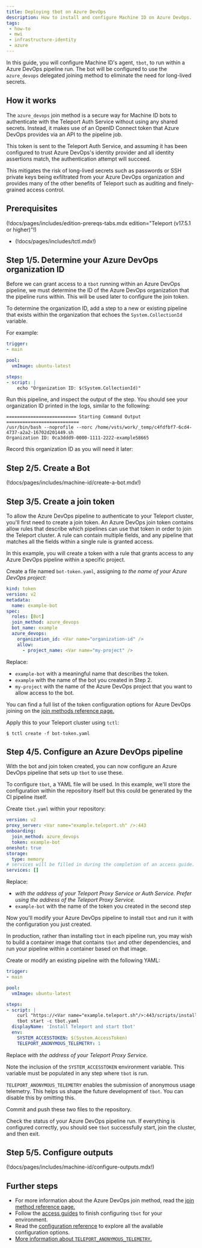 ```yaml
---
title: Deploying tbot on Azure DevOps
description: How to install and configure Machine ID on Azure DevOps.
tags:
 - how-to
 - mwi
 - infrastructure-identity
 - azure
---
```


In this guide, you will configure Machine ID's agent, `tbot`, to run within a
Azure DevOps pipeline run. The bot will be configured to use the `azure_devops`
delegated joining method to eliminate the need for long-lived secrets.

## How it works

The `azure_devops` join method is a secure way for Machine ID bots to
authenticate with the Teleport Auth Service without using any shared secrets.
Instead, it makes use of an OpenID Connect token that Azure DevOps provides via
an API to the pipeline job.

This token is sent to the Teleport Auth Service, and assuming it has been
configured to trust Azure DevOps's identity provider and all identity assertions
match, the authentication attempt will succeed.

This mitigates the risk of long-lived secrets such as passwords or SSH private
keys being exfiltrated from your Azure DevOps organization and provides many of
the other benefits of Teleport such as auditing and finely-grained access
control.

## Prerequisites

(!docs/pages/includes/edition-prereqs-tabs.mdx edition="Teleport (v17.5.1 or higher)"!)

- (!docs/pages/includes/tctl.mdx!)

## Step 1/5. Determine your Azure DevOps organization ID

Before we can grant access to a `tbot` running within an Azure DevOps pipeline,
we must determine the ID of the Azure DevOps organization that the pipeline
runs within. This will be used later to configure the join token.

To determine the organization ID, add a step to a new or existing pipeline that
exists within the organization that echoes the `System.CollectionId` variable.

For example:

```yaml
trigger:
- main

pool:
  vmImage: ubuntu-latest

steps:
- script: |
    echo "Organization ID: $(System.CollectionId)"
```

Run this pipeline, and inspect the output of the step. You should see your
organization ID printed in the logs, similar to the following:

```code
========================== Starting Command Output ===========================
/usr/bin/bash --noprofile --norc /home/vsts/work/_temp/c4fdfbf7-6cd4-4737-a2a2-16702d201449.sh
Organization ID: 0ca3ddd9-0000-1111-2222-example58665
```

Record this organization ID as you will need it later: <Var name="organization-id" />

## Step 2/5. Create a Bot

(!docs/pages/includes/machine-id/create-a-bot.mdx!)

## Step 3/5. Create a join token

To allow the Azure DevOps pipeline to authenticate to your Teleport cluster,
you'll first need to create a join token. An Azure DevOps join token contains
allow rules that describe which pipelines can use that token in order to join
the Teleport cluster. A rule can contain multiple fields, and any pipeline that
matches all the fields within a single rule is granted access.

In this example, you will create a token with a rule that grants access to any
Azure DevOps pipeline within a specific project.

Create a file named `bot-token.yaml`, assigning <Var name="my-project" /> to the
name of your Azure DevOps project:

```yaml
kind: token
version: v2
metadata:
  name: example-bot
spec:
  roles: [Bot]
  join_method: azure_devops
  bot_name: example
  azure_devops:
    organization_id: <Var name="organization-id" />
    allow:
      - project_name: <Var name="my-project" />
```
Replace:

- `example-bot` with a meaningful name that describes the token.
- `example` with the name of the bot you created in Step 2.
- `my-project` with the name of the Azure DevOps project that you want to allow
  access to the bot.

You can find a full list of the token configuration options for Azure DevOps
joining on the
[join methods reference page.](../../../reference/deployment/join-methods.mdx#azure-devops-azure_devops)

Apply this to your Teleport cluster using `tctl`:

```code
$ tctl create -f bot-token.yaml
```

## Step 4/5. Configure an Azure DevOps pipeline

With the bot and join token created, you can now configure an Azure DevOps
pipeline that sets up `tbot` to use these.

To configure `tbot`, a YAML file will be used. In this example, we'll store the
configuration within the repository itself but this could be generated by the
CI pipeline itself.

Create `tbot.yaml` within your repository:

```yaml
version: v2
proxy_server: <Var name="example.teleport.sh" />:443
onboarding:
  join_method: azure_devops
  token: example-bot
oneshot: true
storage:
  type: memory
# services will be filled in during the completion of an access guide.
services: []
```

Replace:

- <Var name="example.teleport.sh" /> with the address of your Teleport Proxy Service or
Auth Service. Prefer using the address of the Teleport Proxy Service.
- `example-bot` with the name of the token you created in the second step

Now you'll modify your Azure DevOps pipeline to install `tbot` and run it with
the configuration you just created.

In production, rather than installing `tbot` in each pipeline run, you may wish
to build a container image that contains `tbot` and other dependencies, and run
your pipeline within a container based on that image.

Create or modify an existing pipeline with the following YAML:

```yaml
trigger:
- main

pool:
  vmImage: ubuntu-latest

steps:
- script: |
    curl "https://<Var name="example.teleport.sh"/>:443/scripts/install.sh" | sudo bash
    tbot start -c tbot.yaml
  displayName: 'Install Teleport and start tbot'
  env:
    SYSTEM_ACCESSTOKEN: $(System.AccessToken)
    TELEPORT_ANONYMOUS_TELEMETRY: 1
```

Replace <Var name="example.teleport.sh"/> with the address of your Teleport Proxy Service.

Note the inclusion of the `SYSTEM_ACCESSTOKEN` environment variable. This
variable must be populated in any step where `tbot` is run.

`TELEPORT_ANONYMOUS_TELEMETRY` enables the submission of anonymous usage
telemetry. This helps us shape the future development of `tbot`. You can disable
this by omitting this.

Commit and push these two files to the repository.

Check the status of your Azure DevOps pipeline run. If everything is configured
correctly, you should see `tbot` successfully start, join the cluster, and then
exit.

## Step 5/5. Configure outputs

(!docs/pages/includes/machine-id/configure-outputs.mdx!)

## Further steps

- For more information about the Azure DevOps join method, read the
  [join method reference page.](../../../reference/deployment/join-methods.mdx#azure-devops-azure_devops)
- Follow the [access guides](../access-guides/access-guides.mdx) to finish configuring `tbot` for
your environment.
- Read the [configuration reference](../../../reference/machine-workload-identity/machine-id/configuration.mdx) to explore
all the available configuration options.
- [More information about `TELEPORT_ANONYMOUS_TELEMETRY`.](../../../reference/machine-workload-identity/machine-id/telemetry.mdx)
